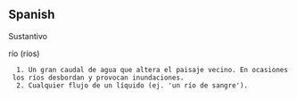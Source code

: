 ==Spanish==

Sustantivo

río (ríos)

   1. Un gran caudal de agua que altera el paisaje vecino. En ocasiones los ríos desbordan y provocan inundaciones.
   2. Cualquier flujo de un líquido (ej. 'un río de sangre').